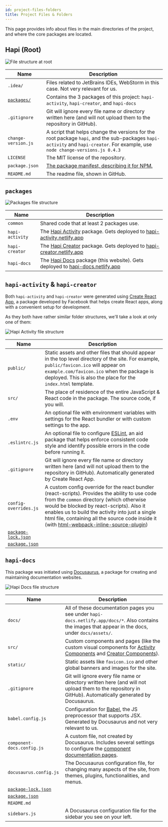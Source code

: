 ```yaml
---
id: project-files-folders
title: Project Files & Folders
---
```


This page provides info about files in the main directories of the project, and where the core packages are located.


<TOCInline toc={toc} />

## Hapi (Root)

![File structure at root](assets/file-structure-root.png)

Name | Description
--- | ---
`.idea/` | Files related to JetBrains IDEs, WebStorm in this case. Not very relevant for us.
[`packages/`](#packages) | Contains the 3 packages of this project: `hapi-activity`, `hapi-creator`, and `hapi-docs`
`.gitignore` | Git will ignore every file name or directory written here (and will not upload them to the repository in GitHub).
`change-version.js` | A script that helps change the versions for the root package `hapi`, and the sub-packages `hapi-activity` and `hapi-creator`. For example, use `node change-versions.js 0.4.3`
`LICENSE` | The MIT license of the repository.
`package.json` | [The package manifest, describing it for NPM.](npm)
`README.md` | The readme file, shown in GitHub.

## `packages`

![Packages file structure](assets/file-structure-packages.png)

Name | Description
--- | ---
`common` | Shared code that at least 2 packages use.
`hapi-activity` | The [Hapi Activity](activity-index) package. Gets deployed to [hapi-activity.netlify.app](https://hapi-activity.netlify.app)
`hapi-creator` | The [Hapi Creator](creator-index) package. Gets deployed to [hapi-creator.netlify.app](https://hapi-creator.netlify.app)
`hapi-docs` | The [Hapi Docs](hapi-docs) package (this website). Gets deployed to [hapi-docs.netlify.app](https://hapi-docs.netlify.app)

## `hapi-activity` & `hapi-creator`

<!-- Todo: Fill in CRA link -->

Both `hapi-activity` and `hapi-creator` were generated using [Create React App](https://create-react-app.dev/),
a package developed by Facebook that helps create React apps, along with a convenient setup for development.

As they both have rather similar folder structures, we'll take a look at only one of them:

![Hapi Activity file structure](assets/file-structure-hapi-activity.png)

Name | Description
--- | ---
`public/` | Static assets and other files that should appear in the top level directory of the site. For example, `public/favicon.ico` will appear on `example.com/favicon.ico` when the package is deployed. This is also the place for the `index.html` template.
`src/` | The place of residence of the entire JavaScript & React code in the package. The source code, if you will.
`.env` | An optional file with environment variables with settings for the React bundler or with custom settings to the app.
`.eslintrc.js` | An optional file to configure [ESLint](https://eslint.org/), an aid package that helps enforce consistent code style and identify possible errors in the code before running it.
`.gitignore` | Git will ignore every file name or directory written here (and will not upload them to the repository in GitHub). Automatically generated by Create React App.
`config-overrides.js` | A custom config override for the react bundler (react-scripts). Provides the ability to use code from the `common` directory (which otherwise would be blocked by react-scripts). Also it enables us to build the activity into just a single html file, containing all the source code inside it (with [html-webpack-inline-source-plugin](https://www.npmjs.com/package/html-webpack-inline-source-plugin))
[`package-lock.json`](npm#package-lockjson) |
[`package.json`](npm) |

## `hapi-docs`

This package was initiated using [Docusaurus](https://v2.docusaurus.io/), a package for creating and maintaining documentation websites.

![Hapi Docs file structure](assets/file-structure-hapi-docs.png)

Name | Description
--- | ---
`docs/` | All of these documentation pages you see under `hapi-docs.netlify.app/docs/*`. Also contains the images that appear in the docs, under `docs/assets/`.
`src/` | Custom components and pages (like the custom visual components for [Activity Components](../components/activity) and [Creator Components](../components/creator)).
`static/` | Static assets like `favicon.ico` and other global banners and images for the site.
`.gitignore` | Git will ignore every file name or directory written here (and will not upload them to the repository in GitHub). Automatically generated by Docusaurus.
`babel.config.js` | Configuration for [Babel](https://babeljs.io/), the JS preprocessor that supports JSX. Generated by Docusaurus and not very relevant to us.
`component-docs.config.js` | A custom file, not created by Docusaurus. Includes several settings to configure the [component documentation pages](../components/activity).
`docusaurus.config.js` | The Docusaurus configuration file, for changing many aspects of the site, from themes, plugins, functionalities, and menus.
[`package-lock.json`](npm#package-lockjson) |
[`package.json`](npm) |
`README.md` |
`sidebars.js` | A Docusaurus configuration file for the sidebar you see on your left.
